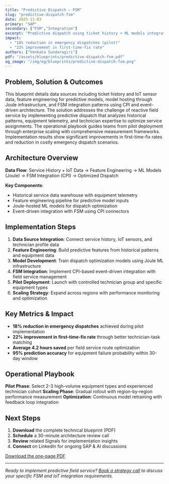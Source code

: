 ```yaml
---
title: "Predictive Dispatch — FSM"
slug: "predictive-dispatch-fsm"
date: 2025-11-03
primary: "SAP"
secondary: ["FSM","Integration"]
excerpt: "Predictive dispatch using ticket history + ML models integrated with SAP FSM to optimize first-time-fix and reduce emergency trips."
impact:
  - "18% reduction in emergency dispatches (pilot)"
  - "22% improvement in first-time-fix rate"
authors: ["Venkata Sundaragiri"]
pdf: "/assets/blueprints/predictive-dispatch-fsm.pdf"
og_image: "/img/og/blueprints/predictive-dispatch-fsm.png"
---
```


## Problem, Solution & Outcomes

This blueprint details data sources including ticket history and IoT sensor data, feature engineering for predictive models, model hosting through Joule infrastructure, and FSM integration patterns using CPI and event-driven architecture. The solution addresses the challenge of reactive field service by implementing predictive dispatch that analyzes historical patterns, equipment telemetry, and technician expertise to optimize service assignments. The operational playbook guides teams from pilot deployment through enterprise scaling with comprehensive measurement frameworks. Implementation results show significant improvements in first-time-fix rates and reduction in costly emergency dispatch scenarios.

## Architecture Overview

**Data Flow**: Service History + IoT Data → Feature Engineering → ML Models (Joule) → FSM Integration (CPI) → Optimized Dispatch

**Key Components**:
- Historical service data warehouse with equipment telemetry
- Feature engineering pipeline for predictive model inputs
- Joule-hosted ML models for dispatch optimization
- Event-driven integration with FSM using CPI connectors

## Implementation Steps

1. **Data Source Integration**: Connect service history, IoT sensors, and technician profile data
2. **Feature Engineering**: Build predictive features from historical patterns and equipment data
3. **Model Development**: Train dispatch optimization models using Joule ML infrastructure  
4. **FSM Integration**: Implement CPI-based event-driven integration with field service management
5. **Pilot Deployment**: Launch with controlled technician group and specific equipment types
6. **Scaling Strategy**: Expand across regions with performance monitoring and optimization

## Key Metrics & Impact

- **18% reduction in emergency dispatches** achieved during pilot implementation
- **22% improvement in first-time-fix rate** through better technician-task matching
- **Average 4.2 hours saved** per field service route optimization
- **95% prediction accuracy** for equipment failure probability within 30-day window

## Operational Playbook

**Pilot Phase**: Select 2-3 high-volume equipment types and experienced technician cohort
**Scaling Phase**: Gradual rollout with region-by-region performance measurement
**Optimization**: Continuous model retraining with feedback loop integration

## Next Steps

1. **Download** the complete technical blueprint (PDF)
2. **Schedule** a 30-minute architecture review call  
3. **Review** related Signals for implementation insights
4. **Connect** on LinkedIn for ongoing SAP & AI discussions

<a href="/assets/blueprints/predictive-dispatch-fsm.pdf" className="btn-primary" data-analytics="download:predictive-dispatch-fsm">
  Download the one-page PDF
</a>

---

*Ready to implement predictive field service? [Book a strategy call](/contact) to discuss your specific FSM and IoT integration requirements.*